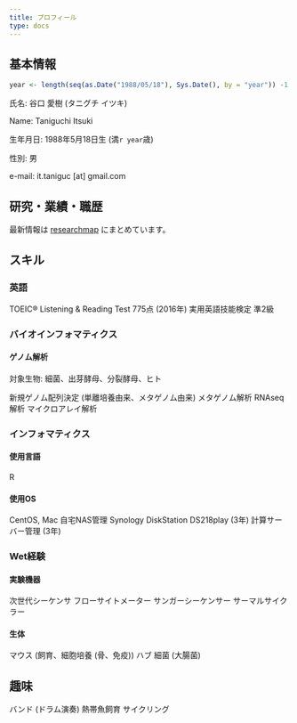 ```yaml
---
title: プロフィール
type: docs
---
```


## 基本情報

```r
year <- length(seq(as.Date("1988/05/18"), Sys.Date(), by = "year")) -1
```

氏名: 谷口 愛樹 (タニグチ イツキ)

Name: Taniguchi Itsuki

生年月日: 1988年5月18日生 (満`r year`歳)

性別: 男

e-mail: it.taniguc [at] gmail.com

## 研究・業績・職歴

最新情報は [researchmap](https://researchmap.jp/it_taniguchi) にまとめています。

## スキル

### 英語

TOEIC® Listening & Reading Test 775点 (2016年)
実用英語技能検定 準2級

### バイオインフォマティクス

#### ゲノム解析

対象生物: 細菌、出芽酵母、分裂酵母、ヒト

新規ゲノム配列決定 (単離培養由来、メタゲノム由来)
メタゲノム解析
RNAseq解析
マイクロアレイ解析

### インフォマティクス

#### 使用言語

R

#### 使用OS

CentOS, Mac
自宅NAS管理 Synology DiskStation DS218play (3年)
計算サーバー管理 (3年)

### Wet経験

#### 実験機器

次世代シーケンサ
フローサイトメーター
サンガーシーケンサー
サーマルサイクラー

#### 生体

マウス (飼育、細胞培養 (骨、免疫))
ハブ
細菌 (大腸菌)

## 趣味

バンド (ドラム演奏)
熱帯魚飼育
サイクリング
